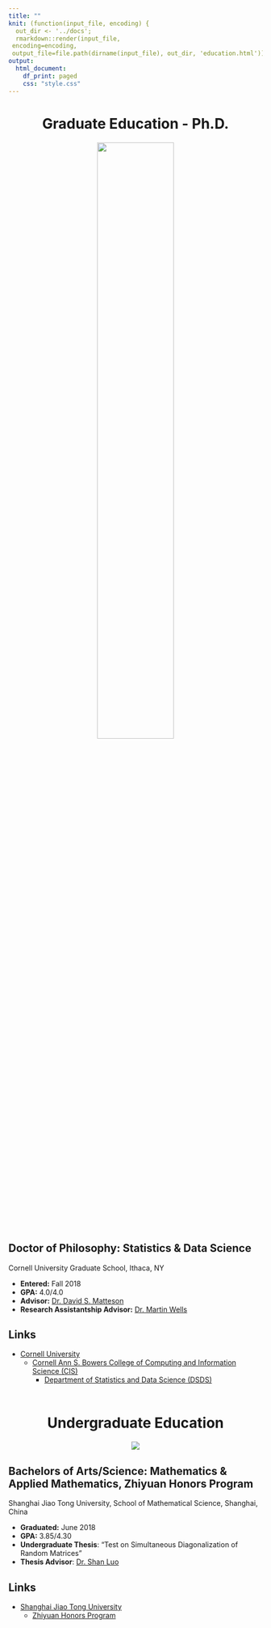 ```yaml
---
title: ""
knit: (function(input_file, encoding) {
  out_dir <- '../docs';
  rmarkdown::render(input_file,
 encoding=encoding,
 output_file=file.path(dirname(input_file), out_dir, 'education.html'))})
output:
  html_document:
    df_print: paged
    css: "style.css"
---
```


<center> <h1>Graduate Education - Ph.D.</h1> </center>

</div>
<div style="margin-bottom:20px;">
</div>

<center>
<img src="../imgs/cornell.jpg" style="width:55%">
</center>

</div>
<div style="margin-bottom:20px;">
</div>

## Doctor of Philosophy: Statistics & Data Science
Cornell University Graduate School, Ithaca, NY 

- **Entered:** Fall 2018    
- **GPA:** 4.0/4.0
<!-- - List awards and achievements -->
- **Advisor:** [Dr. David S. Matteson](https://davidsmatteson.com/)
- **Research Assistantship Advisor:** [Dr. Martin Wells](https://stat.cornell.edu/people/faculty/martin-wells)

</div>
<div style="margin-bottom:20px;">
</div>

## Links

- [Cornell University](https://www.cornell.edu/)
  - [Cornell Ann S. Bowers College of Computing and Information Science (CIS)](https://cis.cornell.edu/)
    - [Department of Statistics and Data Science (DSDS)](https://stat.cornell.edu/)

<div>
<div style="margin-bottom:60px;">
</div>


<center> <h1>Undergraduate Education</h1> </center>

<div>
<div style="margin-bottom:20px;">
</div>

<center>
<img src="../imgs/sjtu.jpeg">
</center>

<div>
<div style="margin-bottom:20px;">
</div>

    
## Bachelors of Arts/Science: Mathematics & Applied Mathematics, Zhiyuan Honors Program

Shanghai Jiao Tong University, School of Mathematical Science, Shanghai, China


- **Graduated:** June 2018   
<!-- - List your achievements  -->
- **GPA:** 3.85/4.30  
- **Undergraduate Thesis**: "Test on Simultaneous Diagonalization of Random
Matrices"    
- **Thesis Advisor**: [Dr. Shan Luo](https://math.sjtu.edu.cn/Default/teachershow/tags/MDAwMDAwMDAwMLKIetw)

</div>
<div style="margin-bottom:20px;">
</div>


## Links

- [Shanghai Jiao Tong University](https://en.sjtu.edu.cn/)
  - [Zhiyuan Honors Program](https://en.zhiyuan.sjtu.edu.cn/)
<!-- - List cool things you did -->


